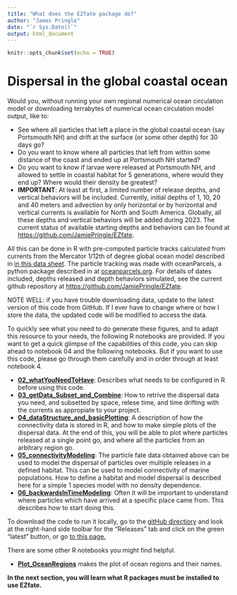 ```yaml
---
title: "What does the EZfate package do?"
author: "James Pringle"
date: "`r Sys.Date()`"
output: html_document
---
```


```r
knitr::opts_chunk$set(echo = TRUE)
```

# Dispersal in the global coastal ocean

Would you, without running your own regional numerical ocean circulation model or downloading terrabytes of numerical ocean circulation model output, like to:

-   See where all particles that left a place in the global coastal ocean (say Portsmouth NH) and drift at the surface (or some other depth) for 30 days go?
-   Do you want to know where all particles that left from within some distance of the coast and ended up at Portsmouth NH started?
-   Do you want to know if larvae were released at Portsmouth NH, and allowed to settle in coastal habitat for 5 generations, where would they end up? Where would their density be greatest?
-   **IMPORTANT**: At least at first, a limited number of release depths, and vertical behaviors will be included. Currently, initial depths of 1, 10, 20 and 40 meters and advection by only horizontal or by horizontal and vertical currents is available for North and South America. Globally, all these depths and vertical behaviors will be added during 2023. The current status of available starting depths and behaviors can be found at <https://github.com/JamiePringle/EZfate>.

All this can be done in R with pre-computed particle tracks calculated from currents from the Mercator 1/12th of degree global ocean model described in [in this data sheet](https://www.mercator-ocean.eu/wp-content/uploads/2017/02/SYSTEM-sheet-_PSY4V3R1_2017.pdf). The particle tracking was made with oceanParcels, a python package described in at [oceanparcels.org](https://oceanparcels.org/). For details of dates included, depths released and depth behaviors simulated, see the current github repository at <https://github.com/JamiePringle/EZfate>.

NOTE WELL: if you have trouble downloading data, update to the latest version of this code from GitHub. If I ever have to change where or how I store the data, the updated code will be modified to access the data.

To quickly see what you need to do generate these figures, and to adapt this resource to your needs, the following R notebooks are provided. If you want to get a quick glimpse of the capabilities of this code, you can skip ahead to notebook 04 and the following notebooks. But if you want to use this code, please go through them carefully and in order through at least notebook 4.

-   [**02_whatYouNeedToHave**](02_whatYouNeedToHave.html): Describes what needs to be configured in R before using this code.
-   [**03_getData_Subset_and_Combine**](03_GetData_Subset_and_Combine.html): How to retrive the dispersal data you need, and subsetted by space, relese time, and time drifting with the currents as appropiate to your project.
-   [**04_dataStructure_and_basicPlotting**](04_dataStructures_and_basicPlotting.html): A description of how the connectivity data is stored in R, and how to make simple plots of the dispersal data. At the end of this, you will be able to plot where particles released at a single point go, and where all the particles from an arbitrary region go.
-   [**05_connectivityModeling**](05_connectivityModeling.html): The particle fate data obtained above can be used to model the dispersal of particles over multiple releases in a defined habitat. This can be used to model connectivity of marine populations. How to define a habitat and model dispersal is described here for a simple 1 species model with no density dependence.
-   [**06_backwardsInTimeModeling**](06_backwardsInTimeModeling.html): Often it will be important to understand where particles which have arrived at a specific place came from. This describes how to start doing this.

To download the code to run it locally, go to the [gitHub directiory](https://github.com/JamiePringle/EZfate) and look at the right-hand side toolbar for the "Releases" tab and click on the green "latest" button, or go [to this page.](https://github.com/JamiePringle/EZfate/releases/)

There are some other R notebooks you might find helpful.

-   [**Plot_OceanRegions**](Plot_OceanRegions.html) makes the plot of ocean regions and their names.

**In the next section, you will learn what R packages must be installed to use EZfate.**
